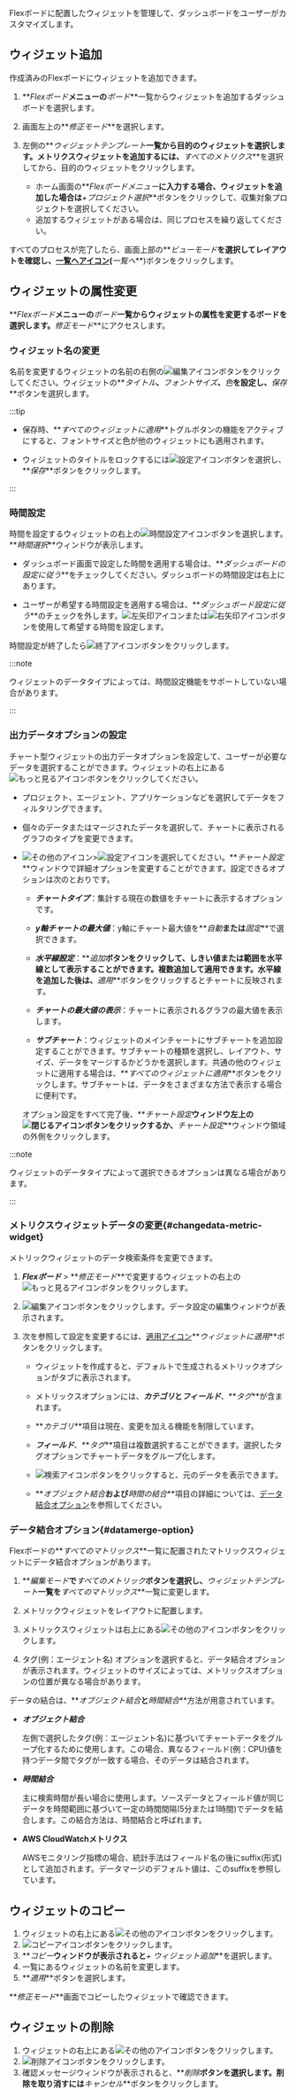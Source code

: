 Flexボードに配置したウィジェットを管理して、ダッシュボードをユーザーがカスタマイズします。

## ウィジェット追加

作成済みのFlexボードにウィジェットを追加できます。

1. **_Flexボード_**メニューの**_ボード_**一覧からウィジェットを追加するダッシュボードを選択します。

2. 画面左上の**_修正モード_**を選択します。

3. 左側の**_ウィジェットテンプレート_**一覧から目的のウィジェットを選択します。メトリクスウィジェットを追加するには、**_すべてのメトリクス_**を選択してから、目的のウィジェットをクリックします。

   - ホーム画面の**_Flexボードメニュー_**に入力する場合、ウィジェットを追加した場合は**_+プロジェクト選択_**ボタンをクリックして、収集対象プロジェクトを選択してください。
   - 追加するウィジェットがある場合は、同じプロセスを繰り返してください。

すべてのプロセスが完了したら、画面上部の**_ビューモード_**を選択してレイアウトを確認し、[一覧へアイコン](/img/ico-exit.svg)(**_一覧へ_**)ボタンをクリックします。

## ウィジェットの属性変更

**_Flexボード_**メニューの**_ボード_**一覧からウィジェットの属性を変更するボードを選択します。**_修正モード_**にアクセスします。

### ウィジェット名の変更

名前を変更するウィジェットの名前の右側の![編集アイコン](/img/ico-edit.svg)ボタンをクリックしてください。ウィジェットの**_タイトル_**、**_フォントサイズ_**、**_色_**を設定し、**_保存_**ボタンを選択します。

:::tip

- 保存時、**_すべてのウィジェットに適用_**トグルボタンの機能をアクティブにすると、フォントサイズと色が他のウィジェットにも適用されます。

- ウィジェットのタイトルをロックするには![設定アイコン](/img/ico-invisible.svg)ボタンを選択し、**_保存_**ボタンをクリックします。

:::

### 時間設定

時間を設定するウィジェットの右上の![時間設定アイコン](/img/ico-time-set.svg)ボタンを選択します。**_時間選択_**ウィンドウが表示します。

- ダッシュボード画面で設定した時間を適用する場合は、**_ダッシュボードの設定に従う_**をチェックしてください。ダッシュボードの時間設定は右上にあります。

- ユーザーが希望する時間設定を適用する場合は、**_ダッシュボード設定に従う_**のチェックを外します。![左矢印アイコン](/img/left-arrow.svg)または![右矢印アイコン](/img/right-arrow.svg)ボタンを使用して希望する時間を設定します。

時間設定が終了したら![終了アイコン](/img/ico-close.svg)ボタンをクリックします。

:::note

ウィジェットのデータタイプによっては、時間設定機能をサポートしていない場合があります。

:::

### 出力データオプションの設定

チャート型ウィジェットの出力データオプションを設定して、ユーザーが必要なデータを選択することができます。ウィジェットの右上にある![もっと見るアイコン](/img/ico-more.svg)ボタンをクリックしてください。

- プロジェクト、エージェント、アプリケーションなどを選択してデータをフィルタリングできます。

- 個々のデータまたはマージされたデータを選択して、チャートに表示されるグラフのタイプを変更できます。

- ![その他のアイコン](/img/ico-more.svg)>![設定アイコン](/img/ico-setting.svg)を選択してください。**_チャート設定_**ウィンドウで詳細オプションを変更することができます。設定できるオプションは次のとおりです。

  - **_チャートタイプ_**：集計する現在の数値をチャートに表示するオプションです。

  - **_y軸チャートの最大値_**：y軸にチャート最大値を**_自動_**または**_固定_**で選択できます。

  - **_水平線設定_**：**_追加_**ボタンをクリックして、しきい値または範囲を水平線として表示することができます。複数追加して適用できます。水平線を追加した後は、**_適用_**ボタンをクリックするとチャートに反映されます。

  - **_チャートの最大値の表示_**：チャートに表示されるグラフの最大値を表示します。

  - **_サブチャート_**：ウィジェットのメインチャートにサブチャートを追加設定することができます。サブチャートの種類を選択し、レイアウト、サイズ、データをマージするかどうかを選択します。共通の他のウィジェットに適用する場合は、**_すべてのウィジェットに適用_**ボタンをクリックします。サブチャートは、データをさまざまな方法で表示する場合に便利です。

  オプション設定をすべて完了後、**_チャート設定_**ウィンドウ左上の![閉じるアイコン](/img/ico-close.svg)ボタンをクリックするか、**_チャート設定_**ウィンドウ領域の外側をクリックします。

:::note

ウィジェットのデータタイプによって選択できるオプションは異なる場合があります。

:::

### メトリクスウィジェットデータの変更{#changedata-metric-widget}

メトリックウィジェットのデータ検索条件を変更できます。 

1. **_Flexボード_** > **_修正モード_**で変更するウィジェットの右上の![もっと見るアイコン](/img/ico-more.svg)ボタンをクリックします。

   <ImgLang img='metric-widget-data.png' desc='メトリクスウィジェットデータの変更' />

2. ![編集アイコン](/img/ico-edit-metric.svg)ボタンをクリックします。データ設定の編集ウィンドウが表示されます。

   <ImgLang img='metric-edit-window.png' desc='メトリクスウィジェットデータの編集' />

3. 次を参照して設定を変更するには、[適用アイコン](/img/left-arrow.svg)**_ウィジェットに適用_**ボタンをクリックします。

   - ウィジェットを作成すると、デフォルトで生成されるメトリックオプションがタブに表示されます。

   - メトリックスオプションには、**_カテゴリ_**と**_フィールド_**、**_タグ_**が含まれます。

   - **_カテゴリ_**項目は現在、変更を加える機能を制限しています。

   - **_フィールド_**、**_タグ_**項目は複数選択することができます。選択したタグオプションでチャートデータをグループ化します。

   - ![検索アイコン](/img/ico-btn-search.png)ボタンをクリックすると、元のデータを表示できます。

   - **_オブジェクト結合_**および**_時間の結合_**項目の詳細については、[データ結合オプション](#datamerge-option)を参照してください。  

### データ結合オプション{#datamerge-option}

Flexボードの**_すべてのマトリックス_**一覧に配置されたマトリックスウィジェットにデータ結合オプションがあります。

1. **_編集モード_**で**_すべてのメトリック_**ボタンを選択し、**_ウィジェットテンプレート_**一覧を**_すべてのマトリックス_**一覧に変更します。

2. メトリックウィジェットをレイアウトに配置します。

3. メトリックスウィジェットは右上にある![その他のアイコン](/img/ico-more.svg)ボタンをクリックします。

4. タグ(例：エージェント名) オプションを選択すると、データ結合オプションが表示されます。ウィジェットのサイズによっては、メトリックスオプションの位置が異なる場合があります。

<ImgLang img='flexboard-datamerge.png' desc='メトリックスウィジェット-データマージオプション' />

データの結合は、**_オブジェクト結合_**と**_時間結合_**方法が用意されています。

- **_オブジェクト結合_**

  左側で選択したタグ(例：エージェント名)に基づいてチャートデータをグループ化するために使用します。この場合、異なるフィールド(例：CPU)値を持つデータ間でタグが一致する場合、そのデータは結合されます。

- **_時間結合_**

  主に検索時間が長い場合に使用します。ソースデータとフィールド値が同じデータを時間範囲に基づいて一定の時間間隔(5分または1時間)でデータを結合します。この結合方法は、時間結合と呼ばれます。

- **AWS CloudWatchメトリクス**

  AWSモニタリング指標の場合、統計手法はフィールド名の後にsuffix(形式) として追加されます。データマージのデフォルト値は、このsuffixを参照しています。

  <ImgLang img='flexboard-awsec2-metrics.png' desc='AWS ColudWatchメトリクス' />

## ウィジェットのコピー

1. ウィジェットの右上にある![その他のアイコン](/img/ico-more.svg)ボタンをクリックします。 
2. ![コピーアイコン](/img/ico-copy.svg)ボタンをクリックします。
3. **_コピー_**ウィンドウが表示されると**_+ ウィジェット追加_**を選択します。
4. 一覧にあるウィジェットの名前を変更します。
5. **_適用_**ボタンを選択します。

**_修正モード_**画面でコピーしたウィジェットで確認できます。

## ウィジェットの削除

1. ウィジェットの右上にある![その他のアイコン](/img/ico-more.svg)ボタンをクリックします。 
2. ![削除アイコン](/img/ico-remove.svg)ボタンをクリックします。
3. 確認メッセージウィンドウが表示されると、**_削除_**ボタンを選択します。削除を取り消すには**_キャンセル_**ボタンをクリックします。
